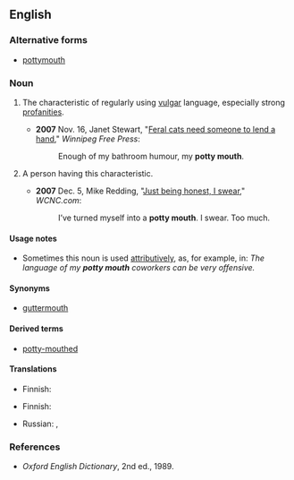 ==English==

===Alternative forms===
* [[pottymouth]]

===Noun===
{{en-noun|head=[[potty]] [[mouth]]}}

# {{context|idiomatic|euphemistic|lang=en}} The characteristic of regularly using [[vulgar]] language, especially strong [[profanity|profanities]].
#* '''2007''' Nov. 16, Janet Stewart, "[http://www.winnipegfreepress.com/subscriber/columnists/top3/story/4078108p-4678152c.html Feral cats need someone to lend a hand]," ''Winnipeg Free Press'':
#*: Enough of my bathroom humour, my '''potty mouth'''.
# {{context|idiomatic|lang=en}} A person having this characteristic.
#* '''2007''' Dec. 5, Mike Redding, "[http://www.wcnc.com/traveler/stories/wcnc-120407-al-journal.68ef72fb.html Just being honest, I swear]," ''WCNC.com'':
#*: I’ve turned myself into a '''potty mouth'''.  I swear.  Too much.

====Usage notes====
* Sometimes this noun is used [[attributive]]ly, as, for example, in: ''The language of my '''potty mouth''' coworkers can be very offensive.''

====Synonyms====
* [[guttermouth]]

====Derived terms====
* [[potty-mouthed]]

====Translations====
{{trans-top|characteristic}}
* Finnish: {{t|fi|rääväsuisuus}}
{{trans-mid}}
{{trans-bottom}}

{{trans-top|person}}
* Finnish: {{t+|fi|rääväsuu}}
{{trans-mid}}
* Russian: {{t|ru|грязный рот|sc=Cyrl}}, {{t+|ru|сквернослов|sc=Cyrl}}
{{trans-bottom}}

===References===
* ''Oxford English Dictionary'', 2nd ed., 1989.